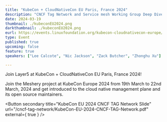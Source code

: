 ```yaml
---
title: "KubeCon + CloudNativeCon EU Paris, France 2024"
description: "CNCF Tag Network and Service mesh Working Group Deep Dive"
date: 2024-03-19
thumbnail: ./kubeconEU2024.png
darkthumbnail: ./kubeconEU2024.png
eurl: https://events.linuxfoundation.org/kubecon-cloudnativecon-europe/
type: Event
published: true
upcoming: false
feature: true
speakers: ["Lee Calcote", "Nic Jackson", "Zack Butcher", "Zhonghu Xu"]

---
```


Join Layer5 at KubeCon + CloudNativeCon EU Paris, France 2024!


<p>
Join the Meshery project at KubeCon Europe 2024 from 19th March to 22nd March, 2024 and get introduced to the cloud native management plane and its open source maintainers.
</p>

<Button secondary title="KubeCon EU 2024 CNCF TAG Network Slide" url="/cncf-tag-network/KubeCon-EU-2024-CNCF-TAG-Network.pdf" external={ true } />
